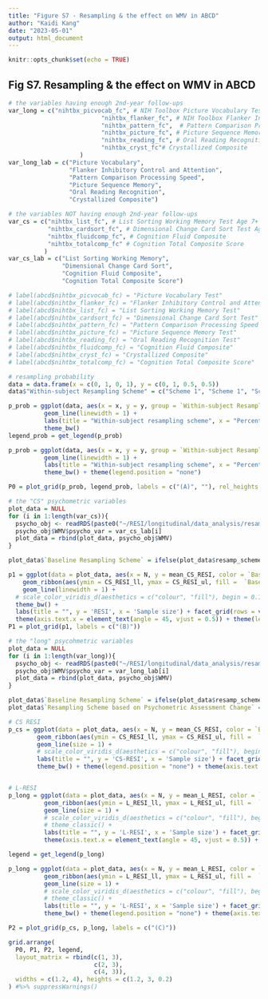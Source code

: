 ```yaml
---
title: "Figure S7 - Resampling & the effect on WMV in ABCD"
author: "Kaidi Kang"
date: "2023-05-01"
output: html_document
---
```


```r
knitr::opts_chunk$set(echo = TRUE)
```


## Fig S7. Resampling & the effect on WMV in ABCD

```r
# the variables having enough 2nd-year follow-ups
var_long = c("nihtbx_picvocab_fc", # NIH Toolbox Picture Vocabulary Test Age 3+ v2.0
                          "nihtbx_flanker_fc", # NIH Toolbox Flanker Inhibitory Control and Attention Test Ages 8-11 v2.0
                          "nihtbx_pattern_fc",  # Pattern Comparison Processing Speed Test Age 7
                          "nihtbx_picture_fc", # Picture Sequence Memory Test Age 8+ Form A
                          "nihtbx_reading_fc", # Oral Reading Recognition Test Age 3+
                          "nihtbx_cryst_fc"# Crystallized Composite
                    )
var_long_lab = c("Picture Vocabulary",
                 "Flanker Inhibitory Control and Attention",
                 "Pattern Comparison Processing Speed",
                 "Picture Sequence Memory",
                 "Oral Reading Recognition",
                 "Crystallized Composite")

# the variables NOT having enough 2nd-year follow-ups
var_cs = c("nihtbx_list_fc", # List Sorting Working Memory Test Age 7+ v2.0
           "nihtbx_cardsort_fc", # Dimensional Change Card Sort Test Ages 8-11 v2.0
           "nihtbx_fluidcomp_fc", # Cognition Fluid Composite
           "nihtbx_totalcomp_fc" # Cognition Total Composite Score
          )
var_cs_lab = c("List Sorting Working Memory", 
               "Dimensional Change Card Sort",
               "Cognition Fluid Composite",
               "Cognition Total Composite Score")

# label(abcd$nihtbx_picvocab_fc) = "Picture Vocabulary Test"
# label(abcd$nihtbx_flanker_fc) = "Flanker Inhibitory Control and Attention Test"
# label(abcd$nihtbx_list_fc) = "List Sorting Working Memory Test"
# label(abcd$nihtbx_cardsort_fc) = "Dimensional Change Card Sort Test"
# label(abcd$nihtbx_pattern_fc) = "Pattern Comparison Processing Speed Test"
# label(abcd$nihtbx_picture_fc) = "Picture Sequence Memory Test"
# label(abcd$nihtbx_reading_fc) = "Oral Reading Recognition Test"
# label(abcd$nihtbx_fluidcomp_fc) = "Cognition Fluid Composite"
# label(abcd$nihtbx_cryst_fc) = "Crystallized Composite"
# label(abcd$nihtbx_totalcomp_fc) = "Cognition Total Composite Score"
```


```r
# resampling probability
data = data.frame(x = c(0, 1, 0, 1), y = c(0, 1, 0.5, 0.5))
data$"Within-subject Resampling Scheme" = c("Scheme 1", "Scheme 1", "Scheme 0", "Scheme 0")

p_prob = ggplot(data, aes(x = x, y = y, group = `Within-subject Resampling Scheme`, linetype = `Within-subject Resampling Scheme`)) + 
          geom_line(linewidth = 1) + 
          labs(title = "Within-subject resampling scheme", x = "Percentile in Absolute Change", y = "Relative probability") + 
          theme_bw()
legend_prob = get_legend(p_prob)

p_prob = ggplot(data, aes(x = x, y = y, group = `Within-subject Resampling Scheme`, linetype = `Within-subject Resampling Scheme`)) + 
          geom_line(linewidth = 1) + 
          labs(title = "Within-subject resampling scheme", x = "Percentile in Absolute Change", y = "Relative probability") + 
          theme_bw() + theme(legend.position = "none")

P0 = plot_grid(p_prob, legend_prob, labels = c("(A)", ""), rel_heights = c(1, 0.3), ncol = 1)

```


```r
# the "CS" psychometric variables
plot_data = NULL
for (i in 1:length(var_cs)){
  psycho_obj <- readRDS(paste0("~/RESI/longitudinal/data_analysis/resampling_schemes/psycho_measure_ABCD/results/psycho_resamp_result_", var_cs[i], ".rds"))
  psycho_obj$WMV$psycho_var = var_cs_lab[i]
  plot_data = rbind(plot_data, psycho_obj$WMV)
}

plot_data$`Baseline Resampling Scheme` = ifelse(plot_data$resamp_scheme_bl == 0, "Scheme 0", "Scheme 2")

p1 = ggplot(data = plot_data, aes(x = N, y = mean_CS_RESI, color = `Baseline Resampling Scheme`, group = `Baseline Resampling Scheme`)) +  
    geom_ribbon(aes(ymin = CS_RESI_ll, ymax = CS_RESI_ul, fill =  `Baseline Resampling Scheme`), alpha=0.2, linetype = 0) + 
    geom_line(linewidth = 1) + 
  # scale_color_viridis_d(aesthetics = c("colour", "fill"), begin = 0.1, end = 0.95, option = 'viridis') + 
  theme_bw() + 
  labs(title = "", y = 'RESI', x = 'Sample size') + facet_grid(rows = vars(psycho_var)) + 
  theme(axis.text.x = element_text(angle = 45, vjust = 0.5)) + theme(legend.position = "none")
P1 = plot_grid(p1, labels = c("(B)"))
```


```r
# the "long" psycohmetric variables
plot_data = NULL
for (i in 1:length(var_long)){
  psycho_obj <- readRDS(paste0("~/RESI/longitudinal/data_analysis/resampling_schemes/psycho_measure_ABCD/results/psycho_resamp_result_", var_long[i], ".rds"))
  psycho_obj$WMV$psycho_var = var_long_lab[i]
  plot_data = rbind(plot_data, psycho_obj$WMV)
}

plot_data$`Baseline Resampling Scheme` = ifelse(plot_data$resamp_scheme_bl == 0, "Scheme 0", "Scheme 2")
plot_data$`Resampling Scheme based on Psychometric Assessment Change` =  ifelse(plot_data$resamp_scheme_diff == 0, "Within-subject Scheme 0", "Within-subject Scheme 1") %>% factor(levels = c("Within-subject Scheme 0", "Within-subject Scheme 1"))
```


```r
# CS RESI
p_cs = ggplot(data = plot_data, aes(x = N, y = mean_CS_RESI, color = `Baseline Resampling Scheme`, group = `Baseline Resampling Scheme`)) +  
        geom_ribbon(aes(ymin = CS_RESI_ll, ymax = CS_RESI_ul, fill =  `Baseline Resampling Scheme`), alpha=0.2, linetype = 0) + 
        geom_line(size = 1) + 
        # scale_color_viridis_d(aesthetics = c("colour", "fill"), begin = 0.1, end = 0.95, option = 'viridis') + 
        labs(title = "", y = 'CS-RESI', x = 'Sample size') + facet_grid(psycho_var ~ `Resampling Scheme based on Psychometric Assessment Change` ) + 
        theme_bw() + theme(legend.position = "none") + theme(axis.text.x = element_text(angle = 45, vjust = 0.5)) + ylim(0, 0.6)


# L-RESI
p_long = ggplot(data = plot_data, aes(x = N, y = mean_L_RESI, color = `Baseline Resampling Scheme`, group = `Baseline Resampling Scheme`)) +  
          geom_ribbon(aes(ymin = L_RESI_ll, ymax = L_RESI_ul, fill =  `Baseline Resampling Scheme`), alpha=0.2, linetype = 0) + 
          geom_line(size = 1) + 
          # scale_color_viridis_d(aesthetics = c("colour", "fill"), begin = 0.1, end = 0.95, option = 'viridis') + 
          # theme_classic() + 
          labs(title = "", y = 'L-RESI', x = 'Sample size') + facet_grid(psycho_var ~ `Resampling Scheme based on Psychometric Assessment Change` ) + 
          theme(axis.text.x = element_text(angle = 45, vjust = 0.5)) + theme_bw() # + theme(legend.position = "bottom")

legend = get_legend(p_long)

p_long = ggplot(data = plot_data, aes(x = N, y = mean_L_RESI, color = `Baseline Resampling Scheme`, group = `Baseline Resampling Scheme`)) +  
          geom_ribbon(aes(ymin = L_RESI_ll, ymax = L_RESI_ul, fill =  `Baseline Resampling Scheme`), alpha=0.2, linetype = 0) + 
          geom_line(size = 1) + 
          # scale_color_viridis_d(aesthetics = c("colour", "fill"), begin = 0.1, end = 0.95, option = 'viridis') + 
          # theme_classic() + 
          labs(title = "", y = 'L-RESI', x = 'Sample size') + facet_grid(psycho_var ~ `Resampling Scheme based on Psychometric Assessment Change` ) + 
          theme_bw() + theme(legend.position = "none") + theme(axis.text.x = element_text(angle = 45, vjust = 0.5)) + ylim(0, 0.6)

P2 = plot_grid(p_cs, p_long, labels = c("(C)"))
```

```r
grid.arrange(
  P0, P1, P2, legend,
  layout_matrix = rbind(c(1, 3),
                        c(2, 3),
                        c(4, 3)),
  widths = c(1.2, 4), heights = c(1.2, 3, 0.2)
) #%>% suppressWarnings()
```


